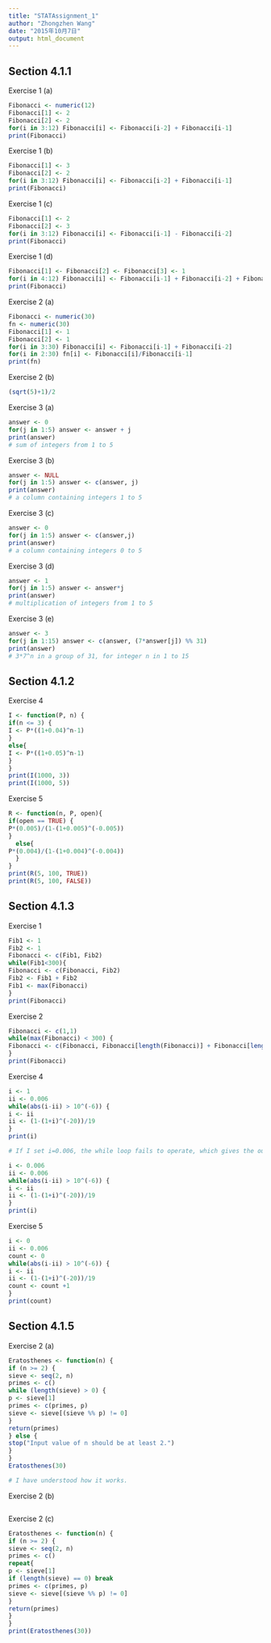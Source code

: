 ```yaml
---
title: "STATAssignment_1"
author: "Zhongzhen Wang"
date: "2015年10月7日"
output: html_document
---
```


## Section 4.1.1

Exercise 1 (a)
```r
Fibonacci <- numeric(12)
Fibonacci[1] <- 2
Fibonacci[2] <- 2
for(i in 3:12) Fibonacci[i] <- Fibonacci[i-2] + Fibonacci[i-1]
print(Fibonacci)

```

Exercise 1 (b)
```r
Fibonacci[1] <- 3
Fibonacci[2] <- 2
for(i in 3:12) Fibonacci[i] <- Fibonacci[i-2] + Fibonacci[i-1]
print(Fibonacci)
```

Exercise 1 (c)
```r
Fibonacci[1] <- 2
Fibonacci[2] <- 3
for(i in 3:12) Fibonacci[i] <- Fibonacci[i-1] - Fibonacci[i-2]
print(Fibonacci)
```

Exercise 1 (d)
```r
Fibonacci[1] <- Fibonacci[2] <- Fibonacci[3] <- 1
for(i in 4:12) Fibonacci[i] <- Fibonacci[i-1] + Fibonacci[i-2] + Fibonacci[i-3]
print(Fibonacci)
```

Exercise 2 (a)
```r
Fibonacci <- numeric(30)
fn <- numeric(30)
Fibonacci[1] <- 1
Fibonacci[2] <- 1
for(i in 3:30) Fibonacci[i] <- Fibonacci[i-1] + Fibonacci[i-2]
for(i in 2:30) fn[i] <- Fibonacci[i]/Fibonacci[i-1]
print(fn)
```

Exercise 2 (b)
```r
(sqrt(5)+1)/2
```

Exercise 3 (a)
```r
answer <- 0
for(j in 1:5) answer <- answer + j
print(answer)
# sum of integers from 1 to 5
```

Exercise 3 (b)
```r
answer <- NULL
for(j in 1:5) answer <- c(answer, j)
print(answer)
# a column containing integers 1 to 5
```

Exercise 3 (c)
```r
answer <- 0
for(j in 1:5) answer <- c(answer,j)
print(answer)
# a column containing integers 0 to 5
```

Exercise 3 (d)
```r
answer <- 1
for(j in 1:5) answer <- answer*j
print(answer)
# multiplication of integers from 1 to 5
```

Exercise 3 (e)
```r
answer <- 3
for(j in 1:15) answer <- c(answer, (7*answer[j]) %% 31)
print(answer)
# 3*7^n in a group of 31, for integer n in 1 to 15
```

## Section 4.1.2

Exercise 4
```r
I <- function(P, n) {
if(n <= 3) {
I <- P*((1+0.04)^n-1)
}
else{
I <- P*((1+0.05)^n-1)
}
}
print(I(1000, 3))
print(I(1000, 5))
```

Exercise 5
```r
R <- function(n, P, open){
if(open == TRUE) {
P*(0.005)/(1-(1+0.005)^(-0.005))
}
  else{
P*(0.004)/(1-(1+0.004)^(-0.004))
  }
}
print(R(5, 100, TRUE))
print(R(5, 100, FALSE))
```

## Section 4.1.3

Exercise 1
```r
Fib1 <- 1
Fib2 <- 1
Fibonacci <- c(Fib1, Fib2)
while(Fib1<300){
Fibonacci <- c(Fibonacci, Fib2)
Fib2 <- Fib1 + Fib2
Fib1 <- max(Fibonacci)
}
print(Fibonacci)
```

Exercise 2
```r
Fibonacci <- c(1,1)
while(max(Fibonacci) < 300) {
Fibonacci <- c(Fibonacci, Fibonacci[length(Fibonacci)] + Fibonacci[length(Fibonacci)-1])
}
print(Fibonacci)
```

Exercise 4
```r
i <- 1
ii <- 0.006
while(abs(i-ii) > 10^(-6)) {
i <- ii
ii <- (1-(1+i)^(-20))/19
}
print(i)

# If I set i=0.006, the while loop fails to operate, which gives the output 0.006.

i <- 0.006
ii <- 0.006
while(abs(i-ii) > 10^(-6)) {
i <- ii
ii <- (1-(1+i)^(-20))/19
}
print(i)
```

Exercise 5
```r
i <- 0
ii <- 0.006
count <- 0
while(abs(i-ii) > 10^(-6)) {
i <- ii
ii <- (1-(1+i)^(-20))/19
count <- count +1
}
print(count)
```

## Section 4.1.5

Exercise 2 (a)
```r
Eratosthenes <- function(n) {
if (n >= 2) { 
sieve <- seq(2, n) 
primes <- c()
while (length(sieve) > 0) { 
p <- sieve[1]
primes <- c(primes, p)
sieve <- sieve[(sieve %% p) != 0] 
}
return(primes) 
} else { 
stop("Input value of n should be at least 2.") 
}
}
Eratosthenes(30)

# I have understood how it works.
```

Exercise 2 (b)
```r

```

Exercise 2 (c)
```r
Eratosthenes <- function(n) {
if (n >= 2) { 
sieve <- seq(2, n) 
primes <- c()
repeat{
p <- sieve[1]
if (length(sieve) == 0) break
primes <- c(primes, p)
sieve <- sieve[(sieve %% p) != 0] 
}
return(primes)
}
}
print(Eratosthenes(30))
```